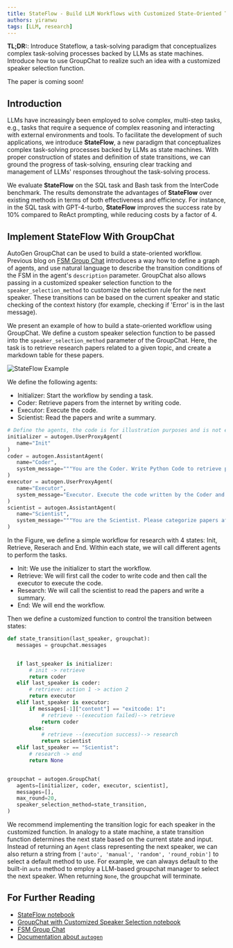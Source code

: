 ```yaml
---
title: StateFlow - Build LLM Workflows with Customized State-Oriented Transition Function in GroupChat
authors: yiranwu
tags: [LLM, research]
---
```


**TL;DR:**: Introduce Stateflow, a task-solving paradigm that conceptualizes complex task-solving processes backed by LLMs as state machines.
Introduce how to use GroupChat to realize such an idea with a customized speaker selection function.

The paper is coming soon!

## Introduction
LLMs have increasingly been employed to solve complex, multi-step tasks, e.g., tasks that require a sequence of complex reasoning
and interacting with external environments and tools. To facilitate the development of such applications, we introduce **StateFlow**, a new paradigm
that conceptualizes complex task-solving processes backed by LLMs as state machines. With proper construction of states and definition of
state transitions, we can ground the progress of task-solving, ensuring clear tracking and management of LLMs' responses throughout the task-solving process.

We evaluate **StateFlow** on the SQL task and Bash task from the InterCode benchmark. 
The results demonstrate the advantages of **StateFlow** over existing methods in terms of both effectiveness and efficiency.
For instance, in the SQL task with GPT-4-turbo, **StateFlow** improves the success rate by 10% compared to ReAct prompting, while reducing costs by a factor of 4.  

## Implement StateFlow With GroupChat
AutoGen GroupChat can be used to build a state-oriented workflow. Previous blog on [FSM Group Chat](/blog/2024-02-11-FSM-GroupChat)
introduces a way how to define a graph of agents, and use natural language to describe the transition conditions of the FSM in the agent's `description` parameter.
GroupChat also allows passing in a customized speaker selection function to the `speaker_selection_method` to customize the selection rule for the next speaker.
These transitions can be based on the current speaker and static checking of the context history (for example, checking if 'Error' is in the last message).

We present an example of how to build a state-oriented workflow using GroupChat.
We define a custom speaker selection function to be passed into the `speaker_selection_method` parameter of the GroupChat.
Here, the task is to retrieve research papers related to a given topic, and create a markdown table for these papers.

![StateFlow Example](./img/sf_example_1.png)


We define the following agents:
- Initializer: Start the workflow by sending a task.
- Coder: Retrieve papers from the internet by writing code.
- Executor: Execute the code.
- Scientist: Read the papers and write a summary.


```python
# Define the agents, the code is for illustration purposes and is not executable.
initializer = autogen.UserProxyAgent(
   name="Init"
)
coder = autogen.AssistantAgent(
   name="Coder",
   system_message="""You are the Coder. Write Python Code to retrieve papers from arxiv.."""
)
executor = autogen.UserProxyAgent(
   name="Executor",
   system_message="Executor. Execute the code written by the Coder and report the result.",
)
scientist = autogen.AssistantAgent(
   name="Scientist",
   system_message="""You are the Scientist. Please categorize papers after seeing their abstracts printed and create a markdown table with Domain, Title, Authors, Summary and Link. Return 'TERMINATE' in the end.""",
)
```

In the Figure, we define a simple workflow for research with 4 states: Init, Retrieve, Reserach and End. Within each state, we will call different agents to perform the tasks.
- Init: We use the initializer to start the workflow.
- Retrieve: We will first call the coder to write code and then call the executor to execute the code.
- Research: We will call the scientist to read the papers and write a summary.
- End: We will end the workflow.


Then we define a customized function to control the transition between states:
```python
def state_transition(last_speaker, groupchat):
   messages = groupchat.messages


   if last_speaker is initializer:
       # init -> retrieve
       return coder
   elif last_speaker is coder:
       # retrieve: action 1 -> action 2
       return executor
   elif last_speaker is executor:
       if messages[-1]["content"] == "exitcode: 1":
           # retrieve --(execution failed)--> retrieve
           return coder
       else:
           # retrieve --(execution success)--> research
           return scientist
   elif last_speaker == "Scientist":
       # research -> end
       return None


groupchat = autogen.GroupChat(
   agents=[initializer, coder, executor, scientist],
   messages=[],
   max_round=20,
   speaker_selection_method=state_transition,
)
```


We recommend implementing the transition logic for each speaker in the customized function. In analogy to a state machine, a state transition function determines the next state based on the current state and input.
Instead of returning an `Agent` class representing the next speaker, we can also return a string from `['auto', 'manual', 'random', 'round_robin']` to select a default method to use.
For example, we can always default to the built-in `auto` method to employ a LLM-based groupchat manager to select the next speaker.
When returning `None`, the groupchat will terminate.



## For Further Reading
* [StateFlow notebook](https://microsoft.github.io/autogen/docs/notebooks/agentchat_groupchat_stateflow/)
* [GroupChat with Customized Speaker Selection notebook](https://microsoft.github.io/autogen/docs/notebooks/agentchat_groupchat_customized/)
* [FSM Group Chat](https://microsoft.github.io/autogen/blog/2024/02/11/FSM-GroupChat/)
* [Documentation about `autogen`](/docs/Getting-Started)
